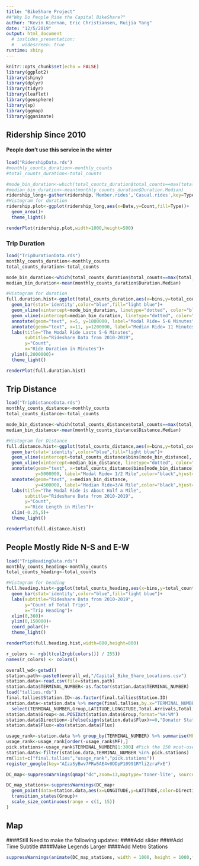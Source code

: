 ```yaml
---
title: "BikeShare Project"
##"Why Do People Ride the Capital BikeShare?"
author: "Kevin Kiernan, Eric Christiansen, Ruijia Yang"
date: "12/5/2019"
output: html_document
  # ioslides_presentation:
  #   widescreen: true
runtime: shiny
---
```


```r
knitr::opts_chunk$set(echo = FALSE)
library(ggplot2)
library(shiny)
library(dplyr)
library(tidyr)
library(leaflet)
library(geosphere)
library(sp)
library(ggmap)
library(gganimate)
```

## Ridership Since 2010
#### People don't use this service in the winter
```r
load("RidershipData.rds")
#monthly_counts_duration<-monthly_counts
#total_counts_duration<-total_counts

#mode_bin_duration<-which(total_counts_duration$total_counts==max(total_counts_duration$total_counts))
#median_bin_duration<-mean(monthly_counts_duration$Duration.Median)
ridership_long<-gather(ridership,'Member.rides','Casual.rides',key=Type,value=Count)
#Histogram for duration
ridership.plot<-ggplot(ridership_long,aes(x=Date,y=Count,fill=Type))+
  geom_area()+
  theme_light()

renderPlot(ridership.plot,width=1000,height=500)
```

### Trip Duration
```r
load("TripDurationData.rds")
monthly_counts_duration<-monthly_counts
total_counts_duration<-total_counts

mode_bin_duration<-which(total_counts_duration$total_counts==max(total_counts_duration$total_counts))
median_bin_duration<-mean(monthly_counts_duration$Duration.Median)

#Histogram for duration
full.duration.hist<-ggplot(total_counts_duration,aes(x=bins,y=total_counts))+
  geom_bar(stat='identity',color="blue",fill="light blue")+
  geom_vline(xintercept=mode_bin_duration, linetype="dotted", color="black", size=0.75)+
  geom_vline(xintercept=median_bin_duration, linetype="dotted", color="black", size=0.75)+
  annotate(geom="text", x=5, y=1800000, label="Modal Ride= 5-6 Minutes",color="black",hjust=-0.01)+
  annotate(geom="text", x=11, y=1200000, label="Median Ride= 11 Minutes",color="black",hjust=-0.01)+
  labs(title="The Modal Ride Lasts 5-6 Minutes",
       subtitle="Rideshare Data from 2010-2019",
       y="Count",
       x="Ride Duration in Minutes")+
  ylim(0,2000000)+
  theme_light()

renderPlot(full.duration.hist)
```

## Trip Distance
```r
load("TripDistanceData.rds")
monthly_counts_distance<-monthly_counts
total_counts_distance<-total_counts

mode_bin_distance<-which(total_counts_distance$total_counts==max(total_counts_distance$total_counts))
median_bin_distance<-mean(monthly_counts_distance$Distance.Median)

#Histogram for Distance
full.distance.hist<-ggplot(total_counts_distance,aes(x=bins,y=total_counts))+
  geom_bar(stat='identity',color="blue",fill="light blue")+
  geom_vline(xintercept=total_counts_distance$bins[mode_bin_distance], linetype="dotted", color="black", size=0.75)+
  geom_vline(xintercept=median_bin_distance, linetype="dotted", color="black", size=0.75)+
  annotate(geom="text", x=total_counts_distance$bins[mode_bin_distance], 
           y=5000000, label="Modal Ride= 1/2 Mile",color="black",hjust=-0.01)+
  annotate(geom="text", x=median_bin_distance, 
           y=4500000, label="Median Ride=3/4 Mile",color="black",hjust=-0.01)+
  labs(title="The Modal Ride is About Half a Mile",
       subtitle="Rideshare Data from 2010-2019",
       y="Count",
       x="Ride Length in Miles")+
  xlim(-0.25,5)+
  theme_light()

renderPlot(full.distance.hist)
```

## People Mostly Ride N-S and E-W
```r
load("TripHeadingData.rds")
monthly_counts_heading<-monthly_counts
total_counts_heading<-total_counts

#Histogram for heading
full.heading.hist<-ggplot(total_counts_heading,aes(x=bins,y=total_counts))+
  geom_bar(stat='identity',color="blue",fill="light blue")+
  labs(subtitle="Rideshare Data from 2010-2019",
       y="Count of Total Trips",
       x="Trip Heading")+
  xlim(0,360)+
  ylim(0,150000)+
  coord_polar()+
  theme_light()

renderPlot(full.heading.hist,width=800,height=800)
```


```r
r_colors <- rgb(t(col2rgb(colors()) / 255))
names(r_colors) <- colors()

overall_wd<-getwd()
station.path<-paste0(overall_wd,"/Capital_Bike_Share_Locations.csv")
station.data<-read.csv(file=station.path)
station.data$TERMINAL_NUMBER<-as.factor(station.data$TERMINAL_NUMBER)
load("tallies.rds")
final.tallies$Station.ID<-as.factor(final.tallies$Station.ID)
station.data<-station.data %>% merge(final.tallies,by.x="TERMINAL_NUMBER",by.y="Station.ID") %>%
  select(TERMINAL_NUMBER,Group,LATITUDE,LONGITUDE,Total.Arrivals,Total.Departures,Flux,Total.Usage)
station.data$Group<-as.POSIXct(station.data$Group,format="%H:%M")
station.data$Direction<-ifelse(sign(station.data$Flux)>=0,"Donator Station","Receiver Station")
station.data$Flux<-abs(station.data$Flux)

usage_rank<-station.data %>% group_by(TERMINAL_NUMBER) %>% summarise(MF=max(abs(Flux)))
usage_rank<-usage_rank[order(-usage_rank$MF),]
pick.stations<-usage_rank$TERMINAL_NUMBER[1:300] #Pick the 150 most-used stations
station.data<-filter(station.data,TERMINAL_NUMBER %in% pick.stations)
rm(list=c("final.tallies","usage_rank","pick.stations"))
register_google(key="AIzaSyBwv7PRw5AE4v0DDpP10991RYli2zraFxE")

DC_map<-suppressWarnings(qmap("dc",zoom=13,maptype='toner-lite', source="stamen"))

DC_map_stations<-suppressWarnings(DC_map+
  geom_point(data=station.data,aes(x=LONGITUDE,y=LATITUDE,color=Direction,size=Flux,frame=Group))+
  transition_states(Group)+
  scale_size_continuous(range = c(1, 15))
)
```

## Map
####Still Need to make the following updates:
####Add slider
####Add Time Subtitle
####Make Legends Larger
####Add Metro Stations
```r
suppressWarnings(animate(DC_map_stations, width = 1000, height = 1000,fps=5))
```